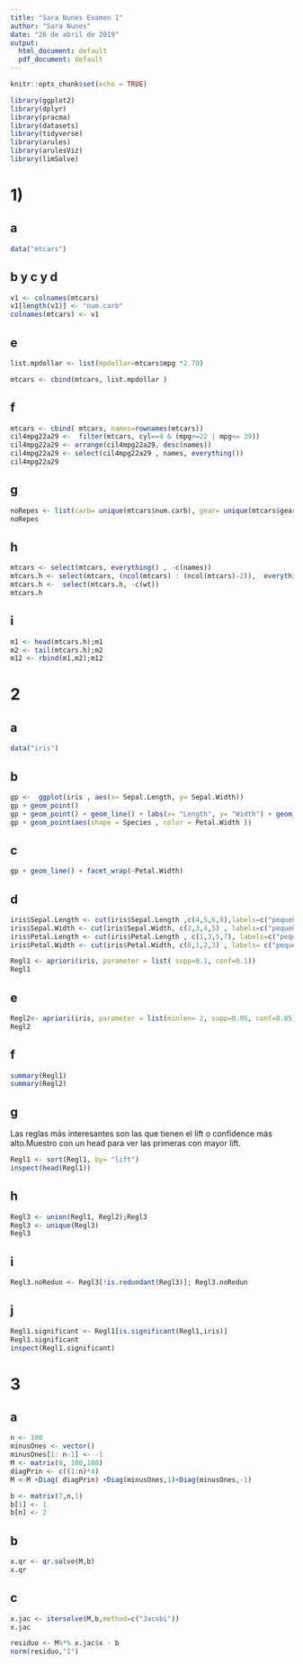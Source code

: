 ---
title: "Sara Nunes Examen 1"
author: "Sara Nunes"
date: "26 de abril de 2019"
output:
  html_document: default
  pdf_document: default
---

```{r setup, include=FALSE}
knitr::opts_chunk$set(echo = TRUE)

library(ggplot2)
library(dplyr)
library(pracma)
library(datasets)
library(tidyverse)
library(arules)
library(arulesViz)
library(limSolve)
```
# 1)

## a

```{r}
data("mtcars")
```


## b y c y d

```{r}
v1 <- colnames(mtcars)
v1[length(v1)] <- "num.carb"
colnames(mtcars) <- v1
```
## e

```{r}
list.mpdollar <- list(mpdollar=mtcars$mpg *2.70)

mtcars <- cbind(mtcars, list.mpdollar )
```


## f

```{r}

mtcars <- cbind( mtcars, names=rownames(mtcars))
cil4mpg22a29 <-  filter(mtcars, cyl==4 & (mpg>=22 | mpg<= 39))
cil4mpg22a29 <- arrange(cil4mpg22a29, desc(names))
cil4mpg22a29 <- select(cil4mpg22a29 , names, everything())
cil4mpg22a29
```
## g

```{r}
noRepes <- list(carb= unique(mtcars$num.carb), gear= unique(mtcars$gear), vs=unique(mtcars$vs)  )
noRepes
```
## h
```{r}
mtcars <- select(mtcars, everything() , -c(names))
mtcars.h <- select(mtcars, (ncol(mtcars) : (ncol(mtcars)-2)),  everything())
mtcars.h <-  select(mtcars.h, -c(wt))
mtcars.h
```
## i
```{r}
m1 <- head(mtcars.h);m1
m2 <- tail(mtcars.h);m2
m12 <- rbind(m1,m2);m12
```

# 2
## a
```{r}
data("iris")
```
## b
```{r}
gp <-  ggplot(iris , aes(x= Sepal.Length, y= Sepal.Width))
gp + geom_point()
gp + geom_point() + geom_line() + labs(x= "Length", y= "Width") + geom_smooth()
gp + geom_point(aes(shape = Species , color = Petal.Width ))
```
## c
```{r}
gp + geom_line() + facet_wrap(~Petal.Width)
```

## d
```{r}
iris$Sepal.Length <- cut(iris$Sepal.Length ,c(4,5,6,8),labels=c("pequeño","mediano", "grande"))
iris$Sepal.Width <- cut(iris$Sepal.Width, c(2,3,4,5) , labels=c("pequeño", "mediano", "grande"))
iris$Petal.Length <- cut(iris$Petal.Length , c(1,3,5,7), labels=c("pequeño", "mediano", "grande")) 
iris$Petal.Width <- cut(iris$Petal.Width, c(0,1,2,3) , labels= c("pequeño", "mediano","grande"))

Regl1 <- apriori(iris, parameter = list( supp=0.1, conf=0.1))
Regl1
```
## e
```{r}
Regl2<- apriori(iris, parameter = list(minlen= 2, supp=0.05, conf=0.05))
Regl2      
```

## f

```{r}
summary(Regl1)
summary(Regl2)
```
## g

Las reglas más interesantes son las que tienen el lift o confidence más alto.Muestro con un head para ver las primeras con mayor lift.
```{r}
Regl1 <- sort(Regl1, by= "lift")
inspect(head(Regl1))
```
## h
```{r}
Regl3 <- union(Regl1, Regl2);Regl3
Regl3 <- unique(Regl3)
Regl3
```
## i
```{r}
Regl3.noRedun <- Regl3[!is.redundant(Regl3)]; Regl3.noRedun
```

## j

```{r}
Regl1.significant <- Regl1[is.significant(Regl1,iris)]
Regl1.significant
inspect(Regl1.significant)
```


# 3

## a

```{r}
n <- 100
minusOnes <- vector()
minusOnes[1: n-1] <- -1 
M <- matrix(0, 100,100)
diagPrin <- c((1:n)*4)
M <-M +Diag( diagPrin) +Diag(minusOnes,1)+Diag(minusOnes,-1)

b <- matrix(7,n,1)
b[1] <- 1
b[n] <- 2

```
## b
```{r}
x.qr <- qr.solve(M,b)
x.qr
```

## c

```{r}
x.jac <- itersolve(M,b,method=c("Jacobi"))
x.jac

residuo <- M%*% x.jac$x - b
norm(residuo,"1")
```



















